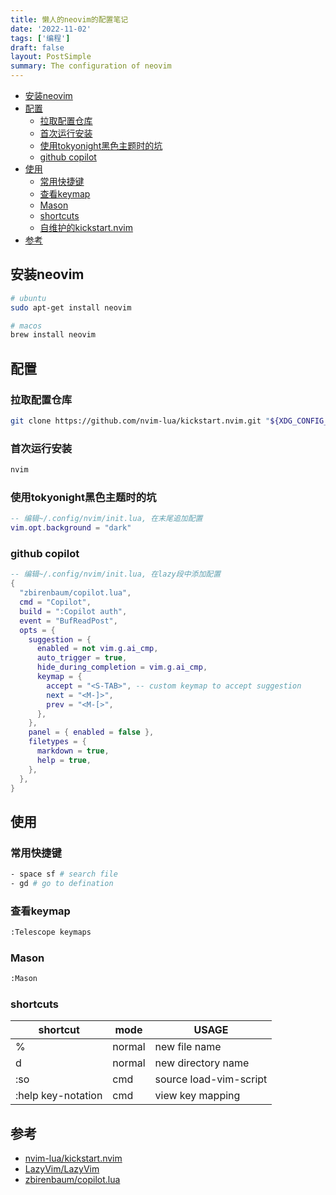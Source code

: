 ```yaml
---
title: 懒人的neovim的配置笔记
date: '2022-11-02'
tags: ['编程']
draft: false
layout: PostSimple
summary: The configuration of neovim
---
```


- [安装neovim](#安装neovim)
- [配置](#配置)
  - [拉取配置仓库](#拉取配置仓库)
  - [首次运行安装](#首次运行安装)
  - [使用tokyonight黑色主题时的坑](#使用tokyonight黑色主题时的坑)
  - [github copilot](#github-copilot)
- [使用](#使用)
  - [常用快捷键](#常用快捷键)
  - [查看keymap](#查看keymap)
  - [Mason](#mason)
  - [shortcuts](#shortcuts)
  - [自维护的kickstart.nvim](#自维护的kickstartnvim)
- [参考](#参考)

## 安装neovim

```bash
# ubuntu
sudo apt-get install neovim

# macos
brew install neovim
```

## 配置

### 拉取配置仓库

```bash
git clone https://github.com/nvim-lua/kickstart.nvim.git "${XDG_CONFIG_HOME:-$HOME/.config}"/nvim
```

### 首次运行安装

```bash
nvim
```

### 使用tokyonight黑色主题时的坑

```lua
-- 编辑~/.config/nvim/init.lua, 在末尾追加配置
vim.opt.background = "dark"
```

### github copilot

```lua
-- 编辑~/.config/nvim/init.lua, 在lazy段中添加配置
{
  "zbirenbaum/copilot.lua",
  cmd = "Copilot",
  build = ":Copilot auth",
  event = "BufReadPost",
  opts = {
    suggestion = {
      enabled = not vim.g.ai_cmp,
      auto_trigger = true,
      hide_during_completion = vim.g.ai_cmp,
      keymap = {
        accept = "<S-TAB>", -- custom keymap to accept suggestion
        next = "<M-]>",
        prev = "<M-[>",
      },
    },
    panel = { enabled = false },
    filetypes = {
      markdown = true,
      help = true,
    },
  },
}
```

## 使用

### 常用快捷键

```bash
- space sf # search file
- gd # go to defination
```

### 查看keymap

```bash
:Telescope keymaps
```

### Mason

```bash
:Mason
```

### shortcuts

| shortcut           | mode   | USAGE                  |
| ------------------ | ------ | ---------------------- |
| %                  | normal | new file name          |
| d                  | normal | new directory name     |
| :so                | cmd    | source load-vim-script |
| :help key-notation | cmd    | view key mapping       |

## 参考

- [nvim-lua/kickstart.nvim](https://github.com/nvim-lua/kickstart.nvim?tab=readme-ov-file#FAQ)
- [LazyVim/LazyVim](https://github.com/LazyVim/LazyVim)
- [zbirenbaum/copilot.lua](https://github.com/zbirenbaum/copilot.lua)
